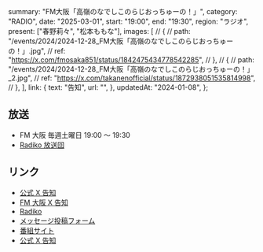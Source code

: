   summary: "FM大阪「高嶺のなでしこのらじおっちゅーの！」",
  category: "RADIO",
  date: "2025-03-01",
  start: "19:00",
  end: "19:30",
  region: "ラジオ",
  present: ["春野莉々", "松本ももな"],
  images: [
    // {
    //   path: "/events/2024/2024-12-28_FM大阪「高嶺のなでしこのらじおっちゅーの！」.jpg",
    //   ref: "https://x.com/fmosaka851/status/1842475434778542285",
    // },
    // {
    //   path: "/events/2024/2024-12-28_FM大阪「高嶺のなでしこのらじおっちゅーの！」_2.jpg",
    //   ref: "https://x.com/takanenofficial/status/1872938051535814998",
    // },
  ],
  link: {
    text: "告知",
    url: "",
  },
  updatedAt: "2024-01-08",
};

## 放送

- FM 大阪 毎週土曜日 19:00 〜 19:30
- [Radiko 放送回](https://radiko.jp/#!/ts/FMO/20250301190000)

## リンク

- [公式 X 告知]()
- [FM 大阪 X 告知]()
- [Radiko](https://radiko.jp/#!/ts/FMO/20250301190000)
- [メッセージ投稿フォーム](https://fmosaka.futureartist.net/enquete/354047)
- [番組サイト](https://www.fmosaka.net/_ct/17722199)
- [公式 X 告知](https://x.com/takanenofficial/status/1836979149044600863)
